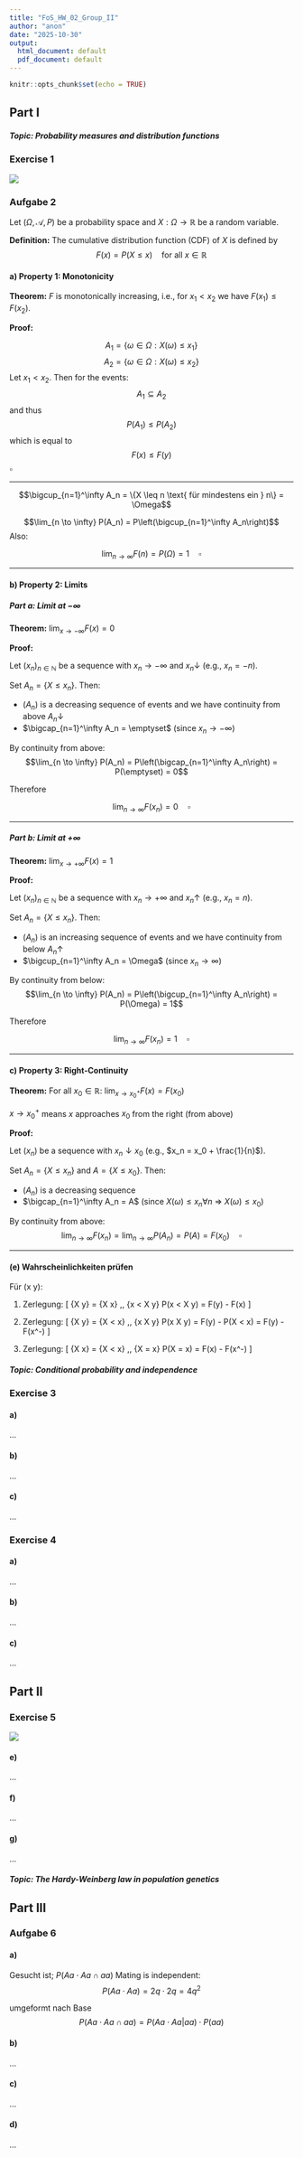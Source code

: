 ```yaml
---
title: "FoS_HW_02_Group_II"
author: "anon"
date: "2025-10-30"
output:
  html_document: default
  pdf_document: default
---
```


```r
knitr::opts_chunk$set(echo = TRUE)
```

## Part I

##### **Topic**: Probability measures and distribution functions
### Exercise 1

![](images/sheet_02_ex_01.png)

### Aufgabe 2

Let $(\Omega, \mathcal{A}, P)$ be a probability space and $X: \Omega \to \mathbb{R}$ be a random variable.

**Definition:** The cumulative distribution function (CDF) of $X$ is defined by
$$F(x) = P(X \leq x) \quad \text{for all } x \in \mathbb{R}$$


#### a) Property 1: Monotonicity

**Theorem:** $F$ is monotonically increasing, i.e., for $x_1 < x_2$ we have $F(x_1) \leq F(x_2)$.

**Proof:**


$$A_1  = \{\omega \in \Omega: X(\omega)\leq x_1\}$$
$$A_2  = \{\omega \in \Omega: X(\omega)\leq x_2\}$$
Let $x_1 < x_2$. Then for the events:
$$A_1 \subseteq A_2$$
and thus
$$P(A_1) \leq P(A_2)$$
which is equal to 
$$F(x) \leq F(y)$$ $\square$

---



$$\bigcup_{n=1}^\infty A_n = \{X \leq n \text{ für mindestens ein } n\} = \Omega$$

$$\lim_{n \to \infty} P(A_n) = P\left(\bigcup_{n=1}^\infty A_n\right)$$
Also:

 $$\lim_{n \to \infty} F(n) = P(\Omega) = 1 \quad\square$$

---

#### b) Property 2: Limits

##### Part a: Limit at $-\infty$

**Theorem:** $\lim_{x \to -\infty} F(x) = 0$

**Proof:**

Let $(x_n)_{n \in \mathbb{N}}$ be a sequence with $x_n \to -\infty$ and $x_n \downarrow$ (e.g., $x_n = -n$).

Set $A_n = \{X \leq x_n\}$. Then:

* $(A_n)$ is a decreasing sequence of events and we have continuity from above $A_n\downarrow$
* $\bigcap_{n=1}^\infty A_n = \emptyset$ (since $x_n \rightarrow -\infty$)

By continuity from above:
$$\lim_{n \to \infty} P(A_n) = P\left(\bigcap_{n=1}^\infty A_n\right) = P(\emptyset) = 0$$

Therefore 

$$\lim_{n \to \infty} F(x_n) = 0 \quad \square$$

---

##### Part b: Limit at $+\infty$

**Theorem:** $\lim_{x \to +\infty} F(x) = 1$

**Proof:**

Let $(x_n)_{n \in \mathbb{N}}$ be a sequence with $x_n \to +\infty$ and $x_n \uparrow$ (e.g., $x_n = n$).

Set $A_n = \{X \leq x_n\}$. Then:

* $(A_n)$ is an increasing sequence of events and we have continuity from below $A_n\uparrow$
* $\bigcup_{n=1}^\infty A_n = \Omega$ (since $x_n \rightarrow \infty$)

By continuity from below:
$$\lim_{n \to \infty} P(A_n) = P\left(\bigcup_{n=1}^\infty A_n\right) = P(\Omega) = 1$$

Therefore 

$$\lim_{n \to \infty} F(x_n) = 1 \quad  \square$$

---

#### c) Property 3: Right-Continuity

**Theorem:** For all $x_0 \in \mathbb{R}$: $\lim_{x \to x_0^+} F(x) = F(x_0)$

$x \to x_0^+$ means $x$ approaches $x_0$ from the right (from above)

**Proof:**

Let $(x_n)$ be a sequence with $x_n \downarrow x_0$ (e.g., $x_n = x_0 + \frac{1}{n}$).

Set $A_n = \{X \leq x_n\}$ and $A = \{X \leq x_0\}$. Then:

* $(A_n)$ is a decreasing sequence
* $\bigcap_{n=1}^\infty A_n = A$ (since $X(\omega) \leq x_n \forall n$ $\Rightarrow$ $X(\omega) \leq x_0$)

By continuity from above:
$$\lim_{n \to \infty} F(x_n) = \lim_{n \to \infty} P(A_n) = P(A) = F(x_0)\quad \square$$

---

#### (e) Wahrscheinlichkeiten prüfen

Für \(x \le y\):

1. Zerlegung:
\[
\{X \le y\} = \{X \le x\} \,\dot\cup\, \{x < X \le y\} \quad \implies \quad P(x < X \le y) = F(y) - F(x)
\]

2. Zerlegung:
\[
\{X \le y\} = \{X < x\} \,\dot\cup\, \{x \le X \le y\} \quad \implies \quad P(x \le X \le y) = F(y) - P(X < x) = F(y) - F(x^-)
\]

3. Zerlegung:
\[
\{X \le x\} = \{X < x\} \,\dot\cup\, \{X = x\} \quad \implies \quad P(X = x) = F(x) - F(x^-)
\]

##### **Topic**: Conditional probability and independence
### Exercise 3

#### a)
...

#### b) 
...

#### c) 
...

### Exercise 4

#### a)
...

#### b) 
...

#### c) 
...

## Part II

### Exercise 5

![](images/sheet_02_ex_05.png)

#### e) 
...

#### f) 
...

#### g) 
...

##### **Topic**: The Hardy-Weinberg law in population genetics
## Part III

### Aufgabe 6

#### a)
Gesucht ist; $P(Aa \cdot Aa \cap aa)$
Mating is independent:
$$P(Aa \cdot Aa)=2q \cdot 2q = 4q^2$$ 

umgeformt nach Base
$$P(Aa \cdot Aa \cap aa)=P(Aa \cdot Aa|aa)\cdot P(aa)$$

#### b) 
...

#### c) 
...

#### d)
...
